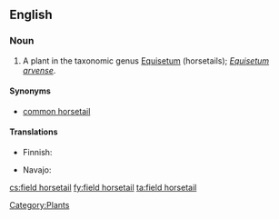 ==English==

===Noun===
{{en-noun|sg=[[field]] [[horsetail]]}}

# A plant in the taxonomic genus [[Equisetum]] (horsetails); ''[[Equisetum arvense]]''.

====Synonyms====
*[[common horsetail]]

====Translations====
{{trans-top|plant}}
*Finnish: {{t+|fi|peltokorte}}
{{trans-mid}}
* Navajo: {{tø|nv|ałtį́į́ jikʼáshí áłtsʼózígíí}}
{{trans-bottom}}

[[Category:Plants]]

[[cs:field horsetail]]
[[fy:field horsetail]]
[[ta:field horsetail]]